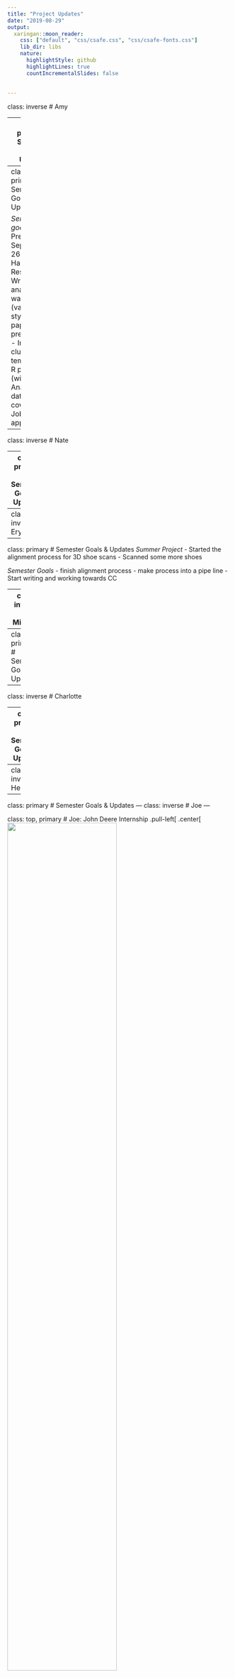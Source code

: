 ```yaml
---
title: "Project Updates"
date: "2019-08-29"
output:
  xaringan::moon_reader:
    css: ["default", "css/csafe.css", "css/csafe-fonts.css"]
    lib_dir: libs
    nature:
      highlightStyle: github
      highlightLines: true
      countIncrementalSlides: false
      
      
---
```

class: inverse
# Amy

---
class: primary   
# Semester Goals & Updates  

*10 hour Summer appointment, Internship*  
- Presentations
    - May, Poster at All Hands
    - June, Prepare 60 min talk for Alicia in Lima
    - July, 15 min talk at JSM
    - August, 80 min talk at ASQDE
    - (Fall) September, Poster at SIMSTAT

- Papers
    - Clustering vs. Adjacency glyph grouping
        - In final revisions for submission to Annals of Applied Statistics
    - Disease Progression Model for Rare Progressive Diseases
        - Mostly written

- Data Collection
    - Thanks James!

---
class: primary   
# Semester Goals & Updates  

*Semester goals*  
- Oral Prelim Exam, September 26
- Handwriting Research
    - Writer analysis 2 ways (variability, style)
        - paper, presentations
    - Integrate cluster template into R package (with Nick)
    - Analyze our data with covariates!
- Job applications

---
class: inverse
# Nate

---
class: primary
# Semester Goals & Updates
---
class: inverse
# Eryn

---
class: primary
# Semester Goals & Updates
*Summer Project*
- Started the alignment process for 3D shoe scans
- Scanned some more shoes 

*Semester Goals*
- finish alignment process 
- make process into a pipe line
- Start writing and working towards CC

---
class: inverse
# Miranda

---
class: primary
# Semester Goals & Updates

---
class: inverse
# Charlotte

---
class: primary
# Semester Goals & Updates
---
class: inverse
# Heike

---
class: primary
# Semester Goals & Updates
---
class: inverse
# Joe
---

class: top, primary
# Joe: John Deere Internship
.pull-left[
.center[
  <img src="../Bullet_and_Casings/joeZ/jdLogo.PNG" width = "70%"/>
  <img src="../Bullet_and_Casings/joeZ/jdWestOfficeBuilding.JPG" width = "100%"/>
]
]

.pull-right[
.center[
  <img src="../Bullet_and_Casings/joeZ/jdHQ.JPG" width = "75%"/>
  <img src="../Bullet_and_Casings/joeZ/forecastPerCVsplit_example.PNG" width = "80%"/>
]
]
---

class: primary
# Joe: Cartridge Cases Update
  - CMC algorithm "skeleton" complete

.center[
<img src = "../Bullet_and_Casings/joeZ/im1_im2_cellComparison.PNG" width = "64%" />
<img src = "../Bullet_and_Casings/joeZ/frankensteinsBreechface.PNG" width = "32%"; style="border-left: 5px solid black;"/>
]
---

class: primary
# Joe: Semester Goals

 - STAT 641, 520, 551 and MATH 610
 
 - Instructing STAT 226

 - Algorithm improvements & generalizations
  - Congruent Matching...Donuts? Tori?
  - Method comparison on DFSC data
  - Implement/compare recently published CMC improvements  
  
---
class: inverse
# Susan

---
class: primary
# Semester Goals & Updates  

---
class: inverse
# Kiegan

---
class: primary   
# Semester Goals & Updates  

*Summer work*  
- Groove ID paper on first round of revisions for JFS (cross your fingers!)  
- Variability data collection ended up with 2300+ scans!!!! WOW.
     - Data cleaning/analysis (will share more later)
- Book - 2 chapters down!  
- AFTE 2019 and JSM 2019  
- Prep for SimStat 2019  

---
class: primary   
# Semester Goals & Updates  

*Semester goals*  
- Groove ID project  
    - paper #2 submission soon!
    - grooveFinder (adding some functions)
- Variability study project
    - Paper draft(s) (and submission??)
    - R package
- Book project
    - 3rd central chapter
    - intro, conclusion  
- General bullet project
    - Pipeline "theory"
    - Maybe crosscut function  
    - Feature engineering/Random Forest work?  
- Stat 651 and job applications (on the side)  
- pictures?


---
class: inverse
# Soyoung

---
class: primary
# Semester Goals & Updates
---
class: inverse
# Ganesh

---
class: primary   
# Semester Goals & Updates


*Summer work*
- Mentored REU's from the SPIRE-EIT 2019 program 
- Finished working on the Diagnostics UI 
- Preliminary Results on Bullet-to-bullet scoring using the Adjusted Chumbley Score algorithm
- JSM 2019

---
class: secondary

*Fall Goals*
- *September* Writing Diagnostics paper, submission deadline early mid to late september for CHI 2020
- Wrapper for the Bullet-to-bullet chumbley scoring
- Revision of book chapter on Toolmarks
- Extend preliminary results for comparing land-to-land scores and bullet-to-bullet scores
- More writing
- Possibly something new, TBD!

Other things for Fall 19
- Courses: EE520 Speial topics in ML and Stat Learning: Random matrix theory, 
MATH 610 Digital Image Processing, HCI 596 Emerging trends in HCI, HCI   Design Ethics and Phenomenon, revisiting some old courses
- Organizing show and tell, Reading group

---
class: inverse
# Danica

---
class: primary   
# Semester Goals & Updates

---
class: inverse
# Yawei

---
class: primary
# Semester Goals & Updates

---
class: inverse
# LateBreak


---
class: primary
# Late Break News
    
---
class: inverse
# Issues

---
class: secondary

- [Issues!!](https://github.com/CSAFE-ISU/slides/issues)
- One issue down, three to go.

```r
## Presenters
presenter <- 
  c("Soyoung", "Amy", "Ben", "Nick", 
    "Ganesh", "Nate", "Sam", 
    "James", "Kiegan", "Danica", "Susan", 
    "Miranda","Joe")

## Set seed as the date (mmdd)
set.seed(1105)

## Shuffle presenters
sample(presenter)
```

